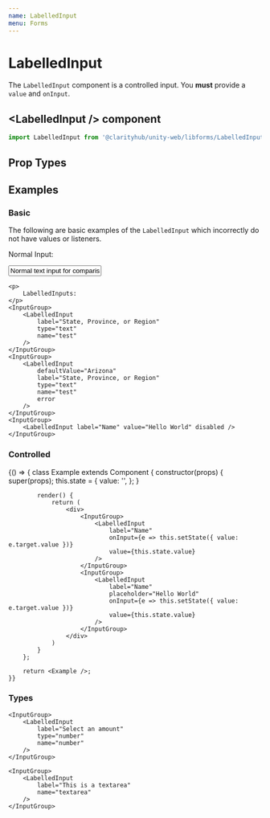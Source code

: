 ```yaml
---
name: LabelledInput
menu: Forms
---
```



# LabelledInput

The `LabelledInput` component is a controlled input. You <b>must</b> provide a
`value` and `onInput`.

## \<LabelledInput /\> component

```js
import LabelledInput from '@clarityhub/unity-web/libforms/LabelledInput';
```

## Prop Types

<PropsTable of={LabelledInput} />

## Examples

### Basic

The following are basic examples of the `LabelledInput` which incorrectly do
not have values or listeners.

<Playground>
    <p>
        Normal Input:
    </p>
    <Input value="Normal text input for comparison" />

    <p>
        LabelledInputs:
    </p>
    <InputGroup>
        <LabelledInput
            label="State, Province, or Region"
            type="text"
            name="test"
        />
    </InputGroup>
    <InputGroup>
        <LabelledInput
            defaultValue="Arizona"
            label="State, Province, or Region"
            type="text"
            name="test"
            error
        />
    </InputGroup>
    <InputGroup>
        <LabelledInput label="Name" value="Hello World" disabled />
    </InputGroup>
</Playground>

### Controlled
<Playground>
    {() => {
        class Example extends Component {
            constructor(props) {
                super(props);
                this.state = {
                    value: '',
                };
            }

            render() {
                return (
                    <div>
                        <InputGroup>
                            <LabelledInput
                                label="Name"
                                onInput={e => this.setState({ value: e.target.value })}
                                value={this.state.value}
                            />
                        </InputGroup>
                        <InputGroup>
                            <LabelledInput
                                label="Name"
                                placeholder="Hello World"
                                onInput={e => this.setState({ value: e.target.value })}
                                value={this.state.value}
                            />
                        </InputGroup>
                    </div>
                )
            }
        };

        return <Example />;
    }}
</Playground>


### Types

<Playground>
    <InputGroup>
        <LabelledInput
            label="Your Email"
            type="email"
            name="email"
        />
    </InputGroup>

    <InputGroup>
        <LabelledInput
            label="Select an amount"
            type="number"
            name="number"
        />
    </InputGroup>

    <InputGroup>
        <LabelledInput
            label="This is a textarea"
            name="textarea"
        />
    </InputGroup>
</Playground>